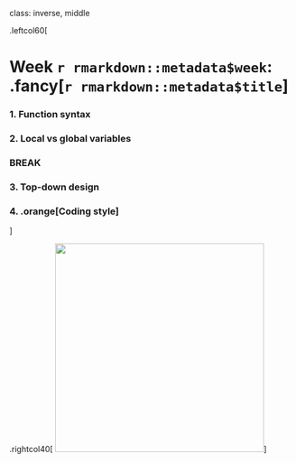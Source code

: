 
class: inverse, middle

.leftcol60[

# Week `r rmarkdown::metadata$week`: .fancy[`r rmarkdown::metadata$title`]

### 1. Function syntax
### 2. Local vs global variables

### BREAK

### 3. Top-down design
### 4. .orange[Coding style]
]

.rightcol40[
<img src="images/code_style.jpg" width="370px">
]
